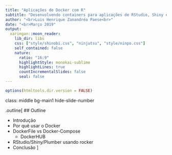 ```yaml
---
title: "Aplicações de Docker com R"
subtitle: "Desenvolvendo containers para aplicações de RStudio, Shiny e Plumber"
author: "<br>Luis Henrique Zanandréa Paese<br>"
date: "<br>Março 2019"
output:
  xaringan::moon_reader:
    lib_dir: libs
    css: ["style/shinobi.css", "ninjutsu", "style/ninpo.css"]
    self_contained: false
    nature:
      ratio: "16:9"
      highlightStyle: monokai-sublime
      highlightLines: true
      countIncrementalSlides: false
      seal: false
---
```


```r
options(htmltools.dir.version = FALSE)
```

class: middle bg-main1 hide-slide-number

.outline[
## Outline

* Introdução
* Por quê usar o Docker
* DockerFile vs Docker-Compose
  * DockerHUB
* RStudio/Shiny/Plumber usando rocker
* Conclusão
]

